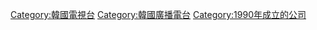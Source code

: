 {{catmore|SBS (韓國)}}

[[Category:韓國電視台|Category:韓國電視台]]
[[Category:韓國廣播電台|Category:韓國廣播電台]]
[[Category:1990年成立的公司|Category:1990年成立的公司]]